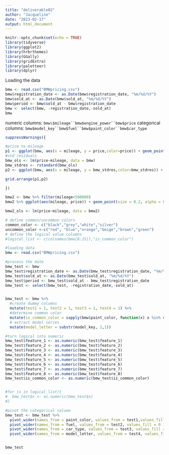 ```yaml
---
title: "deliverable02"
author: "Jacqueline"
date: "2023-02-17"
output: html_document
---
```


```r
knitr::opts_chunk$set(echo = TRUE)
library(tidyverse)
library(ggplot2)
library(hrbrthemes)
library(GGally)
library(gridExtra)
library(paletteer)
library(dplyr)
```

Loading the data

```r
bmw <- read.csv("BMWpricing.csv")
bmw$registration_date <- as.Date(bmw$registration_date, "%m/%d/%Y")
bmw$sold_at <- as.Date(bmw$sold_at, "%m/%d/%Y")
bmw$period <- bmw$sold_at - bmw$registration_date
bmw <- select(bmw, -registration_date,-sold_at)
bmw
```

numeric columns: ``` bmw\$mileage``bmw$engine_power``bmw$price ``` categorical columns: ``` bmw$model_key``bmw$fuel``bmw$paint_color``bmw$car_type ```

```r

suppressWarnings({

#price to mileage
p1 <- ggplot(bmw, aes(x = mileage, y = price,color=price)) + geom_point(size = 0.2, alpha =0.2) + geom_smooth(method = "lm", formula = y~x, size = 0.5, se = FALSE) +ylab("Price") + xlab("Mileage") + labs(color = "Price")
#std residuals
bmw_ols <- lm(price~mileage, data = bmw)
bmw_stdres <- rstandard(bmw_ols)
p2 <- ggplot(bmw, aes(x = mileage, y = bmw_stdres,color=bmw_stdres)) + geom_point(size = 0.2, alpha =0.2) + labs(title = "BMW Prices",color = "std. RSS") +ylab("Standardized Residuals") + xlab("Mileage") + geom_hline(yintercept=0, color = "blue")

grid.arrange(p1,p2)

})
```

```r
bmw2 <- bmw %>% filter(mileage<500000)
bmw2 %>% ggplot(aes(mileage, price)) + geom_point(size = 0.2, alpha = 0.2) + geom_smooth(method = "lm", se=FALSE, formula = y~x)

bmw2_ols <- lm(price~mileage, data = bmw2)
```

```r
# define common/uncommon colors
common_color <- c("black","grey","white","silver")
uncommon_color <-c("red", "blue","orange","beige","brown","green")
# define the logical value columns
#logical_list <- c(colnames(bmw[8:15]),"is_common_color")

#loading data
bmw <- read.csv("BMWpricing.csv")

#process the date
bmw_test <- bmw 
bmw_test$registration_date <- as.Date(bmw_test$registration_date, "%m/%d/%Y")
bmw_test$sold_at <- as.Date(bmw_test$sold_at, "%m/%d/%Y")
bmw_test$period <- bmw_test$sold_at - bmw_test$registration_date
bmw_test <- select(bmw_test, -registration_date,-sold_at)


bmw_test <- bmw %>%
  #create dummy columns
  mutate(test1 = 1, test2 = 1, test3 = 1, test4 = 1) %>%  
  #determine common color 
  mutate(is_common_color = sapply(bmw$paint_color, function(x) x %in% common_color )) %>%
  # extract model series 
  mutate(model_letter = substr(model_key, 1,1))

#turn logical into numeric 
bmw_test$feature_1 <- as.numeric(bmw_test$feature_1)
bmw_test$feature_2 <- as.numeric(bmw_test$feature_2)
bmw_test$feature_3 <- as.numeric(bmw_test$feature_3)
bmw_test$feature_4 <- as.numeric(bmw_test$feature_4)
bmw_test$feature_5 <- as.numeric(bmw_test$feature_5)
bmw_test$feature_6 <- as.numeric(bmw_test$feature_6)
bmw_test$feature_7 <- as.numeric(bmw_test$feature_7)
bmw_test$feature_8 <- as.numeric(bmw_test$feature_8)
bmw_test$is_common_color <- as.numeric(bmw_test$is_common_color)


#for (x in logical_list){
#  bmw_test$x <- as.numeric(bmw_test$x)
#}

#pivot the categorical valuew 
bmw_test <- bmw_test %>% 
  pivot_wider(names_from = paint_color, values_from = test1,values_fill = 0 ) %>% 
  pivot_wider(names_from = fuel, values_from = test2, values_fill = 0 ) %>%
  pivot_wider(names_from = car_type, values_from = test3, values_fill = 0 ) %>%
  pivot_wider(names_from = model_letter, values_from = test4, values_fill = 0 )


bmw_test
```
  




